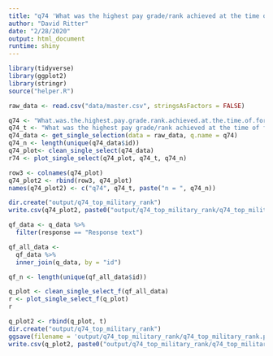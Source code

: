 ```yaml
---
title: "q74 'What was the highest pay grade/rank achieved at the time of formal discharge?'"
author: "David Ritter"
date: "2/28/2020"
output: html_document
runtime: shiny
---
```


```r
library(tidyverse)
library(ggplot2)
library(stringr)
source("helper.R")
```

```r
raw_data <- read.csv("data/master.csv", stringsAsFactors = FALSE)
```

```r
q74 <- "What.was.the.highest.pay.grade.rank.achieved.at.the.time.of.formal.discharge."
q74_t <- "What was the highest pay grade/rank achieved at the time of formal discharge?"
q74_data <- get_single_selection(data = raw_data, q.name = q74)
q74_n <- length(unique(q74_data$id))
q74_plot<- clean_single_select(q74_data)
r74 <- plot_single_select(q74_plot, q74_t, q74_n)
```

```r
row3 <- colnames(q74_plot)
q74_plot2 <- rbind(row3, q74_plot)
names(q74_plot2) <- c("q74", q74_t, paste("n = ", q74_n))
```

```r
dir.create("output/q74_top_military_rank")
write.csv(q74_plot2, paste0("output/q74_top_military_rank/q74_top_military_rank_", q74_n,".csv"), row.names=F)
```







```r
qf_data <- q_data %>%
  filter(response == "Response text")
```

```r
qf_all_data <- 
  qf_data %>%
  inner_join(q_data, by = "id")

qf_n <- length(unique(qf_all_data$id))
```

```r
q_plot <- clean_single_select_f(qf_all_data)
r <- plot_single_select_f(q_plot)
r
```

```r
q_plot2 <- rbind(q_plot, t)
dir.create("output/q74_top_military_rank")
ggsave(filename = 'output/q74_top_military_rank/q74_top_military_rank.png', plot = r, device = 'png')
write.csv(q_plot2, paste0("output/q74_top_military_rank/q74_top_military_rank_", qf_n,".csv"), row.names=F)
```